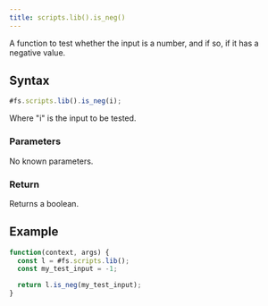 ```yaml
---
title: scripts.lib().is_neg()
---
```


A function to test whether the input is a number, and if so, if it has a negative value.

## Syntax

```js
#fs.scripts.lib().is_neg(i);
```

Where "i" is the input to be tested.

### Parameters

No known parameters.

### Return

Returns a boolean.

## Example

```js
function(context, args) {
  const l = #fs.scripts.lib();
  const my_test_input = -1;

  return l.is_neg(my_test_input);
}
```
